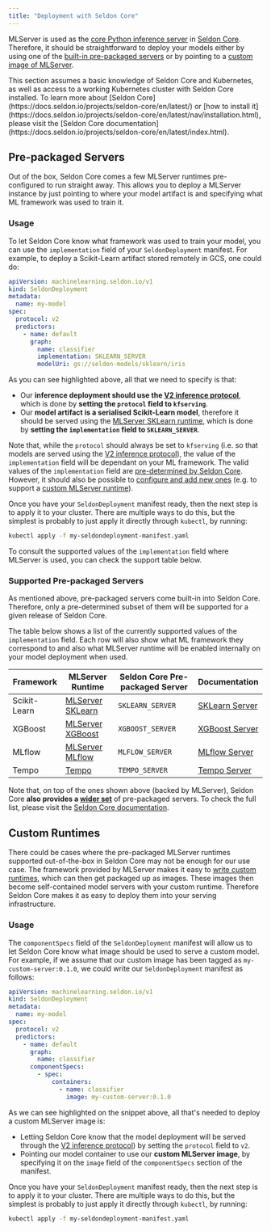 ```yaml
---
title: "Deployment with Seldon Core"
---
```


MLServer is used as the [core Python inference
server](https://docs.seldon.io/projects/seldon-core/en/latest/graph/protocols.html#v2-kfserving-protocol)
in [Seldon
Core](https://docs.seldon.io/projects/seldon-core/en/latest/index.html).
Therefore, it should be straightforward to deploy your models either by using
one of the [built-in pre-packaged
servers](https://docs.seldon.io/projects/seldon-core/en/latest/workflow/overview.html#two-types-of-model-servers)
or by pointing to a [custom image of MLServer](../../runtimes/custom).

<Note>
This section assumes a basic knowledge of Seldon Core and Kubernetes, as well
as access to a working Kubernetes cluster with Seldon Core installed.
To learn more about [Seldon
Core](https://docs.seldon.io/projects/seldon-core/en/latest/) or [how to
install
it](https://docs.seldon.io/projects/seldon-core/en/latest/nav/installation.html),
please visit the [Seldon Core
documentation](https://docs.seldon.io/projects/seldon-core/en/latest/index.html).
</Note>

## Pre-packaged Servers

Out of the box, Seldon Core comes a few MLServer runtimes pre-configured to run
straight away.
This allows you to deploy a MLServer instance by just pointing to where your
model artifact is and specifying what ML framework was used to train it.

### Usage

To let Seldon Core know what framework was used to train your model, you can
use the `implementation` field of your `SeldonDeployment` manifest.
For example, to deploy a Scikit-Learn artifact stored remotely in GCS, one
could do:

```yaml
apiVersion: machinelearning.seldon.io/v1
kind: SeldonDeployment
metadata:
  name: my-model
spec:
  protocol: v2
  predictors:
    - name: default
      graph:
        name: classifier
        implementation: SKLEARN_SERVER
        modelUri: gs://seldon-models/sklearn/iris
```

As you can see highlighted above, all that we need to specify is that:

- Our **inference deployment should use the [V2 inference
  protocol](https://docs.seldon.io/projects/seldon-core/en/latest/reference/apis/v2-protocol.html)**,
  which is done by **setting the `protocol` field to `kfserving`**.
- Our **model artifact is a serialised Scikit-Learn model**, therefore it
  should be served using the [MLServer SKLearn runtime](../../runtimes/sklearn),
  which is done by **setting the `implementation` field to `SKLEARN_SERVER`**.

Note that, while the `protocol` should always be set to `kfserving` (i.e. so
that models are served using the [V2 inference
protocol](https://docs.seldon.io/projects/seldon-core/en/latest/reference/apis/v2-protocol.html)), the
value of the `implementation` field will be dependant on your ML framework.
The valid values of the `implementation` field are [pre-determined by Seldon
Core](https://docs.seldon.io/projects/seldon-core/en/latest/graph/protocols.html#v2-kfserving-protocol).
However, it should also be possible to [configure and add new
ones](https://docs.seldon.io/projects/seldon-core/en/latest/servers/custom.html#adding-a-new-inference-server)
(e.g. to support a [custom MLServer runtime](../../runtimes/custom)).

Once you have your `SeldonDeployment` manifest ready, then the next step is to
apply it to your cluster.
There are multiple ways to do this, but the simplest is probably to just apply
it directly through `kubectl`, by running:

```bash
kubectl apply -f my-seldondeployment-manifest.yaml
```

To consult the supported values of the `implementation` field where MLServer is
used, you can check the support table below.

### Supported Pre-packaged Servers

As mentioned above, pre-packaged servers come built-in into Seldon Core.
Therefore, only a pre-determined subset of them will be supported for a given
release of Seldon Core.

The table below shows a list of the currently supported values of the
`implementation` field.
Each row will also show what ML framework they correspond to and also what
MLServer runtime will be enabled internally on your model deployment when used.

| Framework    | MLServer Runtime                                 | Seldon Core Pre-packaged Server | Documentation                                                                                |
| ------------ | ------------------------------------------------ | ------------------------------- | -------------------------------------------------------------------------------------------- |
| Scikit-Learn | [MLServer SKLearn](../../runtimes/sklearn)       | `SKLEARN_SERVER`                | [SKLearn Server](https://docs.seldon.io/projects/seldon-core/en/latest/servers/sklearn.html) |
| XGBoost      | [MLServer XGBoost](../../runtimes/xgboost)       | `XGBOOST_SERVER`                | [XGBoost Server](https://docs.seldon.io/projects/seldon-core/en/latest/servers/xgboost.html) |
| MLflow       | [MLServer MLflow](../../runtimes/mlflow)         | `MLFLOW_SERVER`                 | [MLflow Server](https://docs.seldon.io/projects/seldon-core/en/latest/servers/mlflow.html)   |
| Tempo        | [Tempo](https://tempo.readthedocs.io/en/latest/) | `TEMPO_SERVER`                  | [Tempo Server](https://docs.seldon.io/projects/seldon-core/en/latest/servers/tempo.html)     |

Note that, on top of the ones shown above (backed by MLServer), Seldon Core
**also provides a [wider
set](https://docs.seldon.io/projects/seldon-core/en/latest/nav/config/servers.html)**
of pre-packaged servers.
To check the full list, please visit the [Seldon Core
documentation](https://docs.seldon.io/projects/seldon-core/en/latest/nav/config/servers.html).

## Custom Runtimes

There could be cases where the pre-packaged MLServer runtimes supported
out-of-the-box in Seldon Core may not be enough for our use case.
The framework provided by MLServer makes it easy to [write custom
runtimes](../../runtimes/custom), which can then get packaged up as images.
These images then become self-contained model servers with your custom runtime.
Therefore Seldon Core makes it as easy to deploy them into your serving
infrastructure.

### Usage

The `componentSpecs` field of the `SeldonDeployment` manifest will allow us to
let Seldon Core know what image should be used to serve a custom model.
For example, if we assume that our custom image has been tagged as
`my-custom-server:0.1.0`, we could write our `SeldonDeployment` manifest as
follows:

```yaml
apiVersion: machinelearning.seldon.io/v1
kind: SeldonDeployment
metadata:
  name: my-model
spec:
  protocol: v2
  predictors:
    - name: default
      graph:
        name: classifier
      componentSpecs:
        - spec:
            containers:
              - name: classifier
                image: my-custom-server:0.1.0
```

As we can see highlighted on the snippet above, all that's needed to deploy a
custom MLServer image is:

- Letting Seldon Core know that the model deployment will be served through the
  [V2 inference
  protocol](https://docs.seldon.io/projects/seldon-core/en/latest/reference/apis/v2-protocol.html)) by
  setting the `protocol` field to `v2`.
- Pointing our model container to use our **custom MLServer image**, by
  specifying it on the `image` field of the `componentSpecs` section of the
  manifest.

Once you have your `SeldonDeployment` manifest ready, then the next step is to
apply it to your cluster.
There are multiple ways to do this, but the simplest is probably to just apply
it directly through `kubectl`, by running:

```bash
kubectl apply -f my-seldondeployment-manifest.yaml
```

